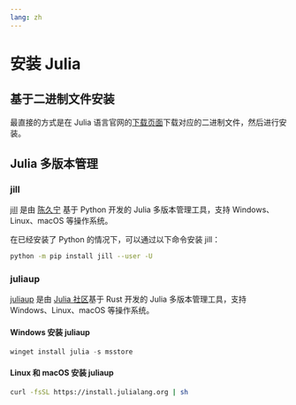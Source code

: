 ```yaml
---
lang: zh
---
```


# 安装 Julia

## 基于二进制文件安装

最直接的方式是在 Julia 语言官网的[下载页面](https://julialang.org/downloads/)下载对应的二进制文件，然后进行安装。

## Julia 多版本管理

### jill

[jill](https://github.com/johnnychen94/jill.py) 是由 [陈久宁](https://github.com/johnnychen94) 基于 Python 开发的 Julia 多版本管理工具，支持 Windows、Linux、macOS 等操作系统。

在已经安装了 Python 的情况下，可以通过以下命令安装 jill：

```bash
python -m pip install jill --user -U
```

### juliaup

[juliaup](https://github.com/JuliaLang/juliaup) 是由 [Julia 社区](https://github.com/JuliaLang)基于 Rust 开发的 Julia 多版本管理工具，支持 Windows、Linux、macOS 等操作系统。

#### Windows 安装 juliaup

```powershell
winget install julia -s msstore
```

#### Linux 和 macOS 安装 juliaup

```bash
curl -fsSL https://install.julialang.org | sh
```
